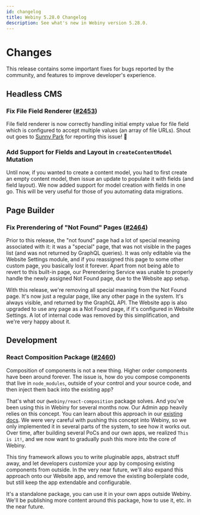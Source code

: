 ```yaml
---
id: changelog
title: Webiny 5.28.0 Changelog
description: See what's new in Webiny version 5.28.0.
---
```


# Changes

This release contains some important fixes for bugs reported by the community, and features to improve developer's experience. 

## Headless CMS

### Fix File Field Renderer ([#2453](https://github.com/webiny/webiny-js/pull/2453))

File field renderer is now correctly handling initial empty value for file field which is configured to accept multiple values (an array of file URLs). Shout out goes to [Sunny Park](https://github.com/sunnythelucky) for reporting this issue! 🙌


### Add Support for Fields and Layout in `createContentModel` Mutation

Until now, if you wanted to create a content model, you had to first create an empty content model, then issue an update to populate it with fields (and field layout). We now added support for model creation with fields in one go. This will be very useful for those of you automating data migrations.

## Page Builder

### Fix Prerendering of "Not Found" Pages ([#2464](https://github.com/webiny/webiny-js/pull/2464))

Prior to this release, the "not found" page had a lot of special meaning associated with it: it was a "special" page, that was not visible in the pages list (and was not returned by GraphQL queries). It was only editable via the Website Settings module, and if you reassigned this page to some other custom page, you basically lost it forever. Apart from not being able to revert to this built-in page, our Prerendering Service was unable to properly handle the newly assigned Not Found page, due to the Website app setup.

With this release, we're removing all special meaning from the Not Found page. It's now just a regular page, like any other page in the system. It's always visible, and returned by the GraphQL API. The Website app is also upgraded to use any page as a Not Found page, if it's configured in Website Settings. A lot of internal code was removed by this simplification, and we're very happy about it.

## Development

### React Composition Package ([#2460](https://github.com/webiny/webiny-js/pull/2460))

Composition of components is not a new thing. Higher order components have been around forever. The issue is, how do you compose components that live in `node_modules`, outside of your control and your source code, and then inject them back into the existing app? 

That's what our `@webiny/react-composition` package solves. And you've been using this in Webiny for several months now. Our Admin app heavily relies on this concept. You can learn about this approach in our [existing docs](/docs/admin-area/basics/framework#the-compose-component). We were very careful with pushing this concept into Webiny, so we only implemented it in several parts of the system, to see how it works out. Over time, after building several PoCs and our own apps, we realized `This is it!`, and we now want to gradually push this more into the core of Webiny.

This tiny framework allows you to write pluginable apps, abstract stuff away, and let developers customize your app by composing existing components from outside. In the very near future, we'll also expand this approach onto our Website app, and remove the existing boilerplate code, but still keep the app extendable and configurable.

It's a standalone package, you can use it in your own apps outside Webiny. We'll be publishing more content around this package, how to use it, etc. in the near future.
